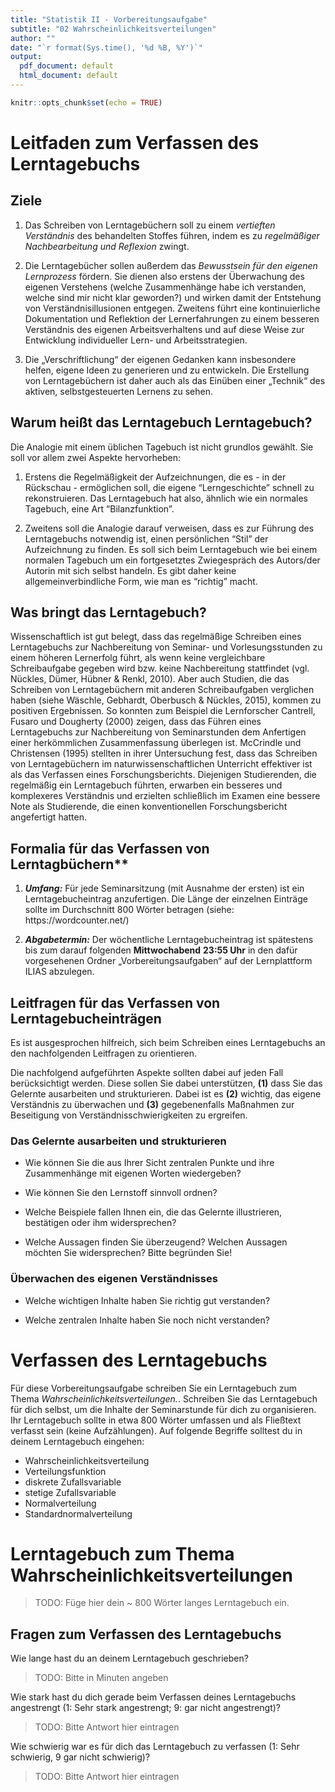 ```yaml
---
title: "Statistik II - Vorbereitungsaufgabe"
subtitle: "02 Wahrscheinlichkeitsverteilungen"
author: ""
date: "`r format(Sys.time(), '%d %B, %Y')`"
output:
  pdf_document: default
  html_document: default
---
```


```r
knitr::opts_chunk$set(echo = TRUE)
```

# Leitfaden zum Verfassen des Lerntagebuchs

## Ziele

1.  Das Schreiben von Lerntagebüchern soll zu einem *vertieften
    Verständnis* des behandelten Stoffes führen, indem es zu
    *regelmäßiger Nachbearbeitung und Reflexion* zwingt.

2.  Die Lerntagebücher sollen außerdem das *Bewusstsein für den eigenen
    Lernprozess* fördern. Sie dienen also erstens der Überwachung des
    eigenen Verstehens (welche Zusammenhänge habe ich verstanden, welche
    sind mir nicht klar geworden?) und wirken damit der Entstehung von
    Verständnisillusionen entgegen. Zweitens führt eine kontinuierliche
    Dokumentation und Reflektion der Lernerfahrungen zu einem besseren
    Verständnis des eigenen Arbeitsverhaltens und auf diese Weise zur
    Entwicklung individueller Lern- und Arbeitsstrategien.

3.  Die „Verschriftlichung“ der eigenen Gedanken kann insbesondere
    helfen, eigene Ideen zu generieren und zu entwickeln. Die Erstellung
    von Lerntagebüchern ist daher auch als das Einüben einer „Technik“
    des aktiven, selbstgesteuerten Lernens zu sehen.


## Warum heißt das Lerntagebuch Lerntagebuch?

Die Analogie mit einem üblichen Tagebuch ist nicht grundlos gewählt. Sie
soll vor allem zwei Aspekte hervorheben:

1.  Erstens die Regelmäßigkeit der Aufzeichnungen, die es - in der
    Rückschau - ermöglichen soll, die eigene "Lerngeschichte" schnell zu
    rekonstruieren. Das Lerntagebuch hat also, ähnlich wie ein normales
    Tagebuch, eine Art "Bilanzfunktion".

2.  Zweitens soll die Analogie darauf verweisen, dass es zur Führung des
    Lerntagebuchs notwendig ist, einen persönlichen "Stil" der
    Aufzeichnung zu finden. Es soll sich beim Lerntagebuch wie bei einem
    normalen Tagebuch um ein fortgesetztes Zwiegespräch des Autors/der
    Autorin mit sich selbst handeln. Es gibt daher keine
    allgemeinverbindliche Form, wie man es "richtig" macht.

## Was bringt das Lerntagebuch?

Wissenschaftlich ist gut belegt, dass das regelmäßige Schreiben eines
Lerntagebuchs zur Nachbereitung von Seminar- und Vorlesungsstunden zu
einem höheren Lernerfolg führt, als wenn keine vergleichbare
Schreibaufgabe gegeben wird bzw. keine Nachbereitung stattfindet (vgl.
Nückles, Dümer, Hübner & Renkl, 2010). Aber auch Studien, die das
Schreiben von Lerntagebüchern mit anderen Schreibaufgaben verglichen
haben (siehe Wäschle, Gebhardt, Oberbusch & Nückles, 2015), kommen zu
positiven Ergebnissen. So konnten zum Beispiel die Lernforscher
Cantrell, Fusaro und Dougherty (2000) zeigen, dass das Führen eines
Lerntagebuchs zur Nachbereitung von Seminarstunden dem Anfertigen einer
herkömmlichen Zusammenfassung überlegen ist. McCrindle und Christensen
(1995) stellten in ihrer Untersuchung fest, dass das Schreiben von
Lerntagebüchern im naturwissenschaftlichen Unterricht effektiver ist als
das Verfassen eines Forschungsberichts. Diejenigen Studierenden, die
regelmäßig ein Lerntagebuch führten, erwarben ein besseres und
komplexeres Verständnis und erzielten schließlich im Examen eine bessere
Note als Studierende, die einen konventionellen Forschungsbericht
angefertigt hatten.

## Formalia für das Verfassen von Lerntagbüchern**

1.  ***Umfang:*** Für jede Seminarsitzung (mit Ausnahme der ersten) ist
    ein Lerntagebucheintrag anzufertigen. Die Länge der einzelnen
    Einträge sollte im Durchschnitt 800 Wörter betragen (siehe: https://wordcounter.net/)

2.  ***Abgabetermin:*** Der wöchentliche Lerntagebucheintrag ist spätestens bis zum darauf folgenden
    **Mittwochabend** **23:55 Uhr** in den dafür vorgesehenen Ordner
    „Vorbereitungsaufgaben“ auf der Lernplattform ILIAS abzulegen.

## Leitfragen für das Verfassen von Lerntagebucheinträgen

Es ist ausgesprochen hilfreich, sich beim Schreiben eines Lerntagebuchs
an den nachfolgenden Leitfragen zu orientieren.

Die nachfolgend aufgeführten Aspekte sollten dabei auf jeden Fall
berücksichtigt werden. Diese sollen Sie dabei unterstützen, **(1)** dass
Sie das Gelernte ausarbeiten und strukturieren. Dabei ist es **(2)**
wichtig, das eigene Verständnis zu überwachen und **(3)** gegebenenfalls
Maßnahmen zur Beseitigung von Verständnisschwierigkeiten zu ergreifen.

### Das Gelernte ausarbeiten und strukturieren

-   Wie können Sie die aus Ihrer Sicht zentralen Punkte und ihre
    Zusammenhänge mit eigenen Worten wiedergeben?

-   Wie können Sie den Lernstoff sinnvoll ordnen?

-   Welche Beispiele fallen Ihnen ein, die das Gelernte illustrieren,
    bestätigen oder ihm widersprechen?

-   Welche Aussagen finden Sie überzeugend? Welchen Aussagen möchten Sie
    widersprechen? Bitte begründen Sie!

### Überwachen des eigenen Verständnisses

-   Welche wichtigen Inhalte haben Sie richtig gut verstanden?

-   Welche zentralen Inhalte haben Sie noch nicht verstanden?


# Verfassen des Lerntagebuchs

Für diese Vorbereitungsaufgabe schreiben Sie ein Lerntagebuch zum Thema *Wahrscheinlichkeitsverteilungen.*. Schreiben Sie das Lerntagebuch für dich selbst, um die Inhalte der Seminarstunde für dich zu organisieren. Ihr Lerntagebuch sollte in etwa 800 Wörter umfassen und als Fließtext verfasst sein (keine Aufzählungen). Auf folgende Begriffe solltest du in deinem Lerntagebuch eingehen:

* Wahrscheinlichkeitsverteilung
* Verteilungsfunktion
* diskrete Zufallsvariable
* stetige Zufallsvariable
* Normalverteilung
* Standardnormalverteilung

# Lerntagebuch zum Thema Wahrscheinlichkeitsverteilungen

> TODO: Füge hier dein ~ 800 Wörter langes Lerntagebuch ein.

## Fragen zum Verfassen des Lerntagebuchs

Wie lange hast du an deinem Lerntagebuch geschrieben? 

> TODO: Bitte in Minuten angeben

Wie stark hast du dich gerade beim Verfassen deines Lerntagebuchs angestrengt (1: Sehr stark angestrengt; 9: gar nicht angestrengt)?  

> TODO: Bitte Antwort hier eintragen

Wie schwierig war es für dich das Lerntagebuch zu verfassen (1: Sehr schwierig, 9 gar nicht schwierig)? 

> TODO: Bitte Antwort hier eintragen
